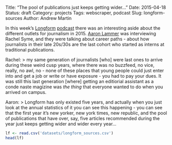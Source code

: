 Title: "The pool of publications just keeps getting wider..."
Date: 2015-04-18
Status: draft
Category: projects
Tags: webscraper, podcast
Slug: longform-sources
Author: Andrew Martin

In this week's [Longform](https://longform.org/) [podcast](https://longform.org/podcast) there was an interesting aside about the different outlets for journalism in 2015.  [Aaron Lammer](https://twitter.com/aaronlammer) was interviewing Rachel Syme, and they were talking about career paths - about how journalists in their late 20s/30s are the last cohort who started as interns at traditional publications.

Rachel:
> my same generation of journalists [who] were last ones to arrive during  these weird cusp years, where there was no buzzfeed, no vice, really, no awl, no - none of these places that young people could just enter into and get a job or write or have exposure - you had to pay your dues.  It was still this last generation [where] getting an editiorial assistant as a conde naste magizine was _the thing_ that everyone wanted to do when you arrived on campus.

Aaron:
> Longform has only existed five years, and actually when you just look at the annual statistics of it you can see this happening - you can see that the first year it's new yorker, new york times, new republic, and the pool of publications that have over, say, five articles recommended during the year just keeps getting wider and wider every year...

```r

lf <- read.csv('datasets/longform_sources.csv')
head(lf)

```